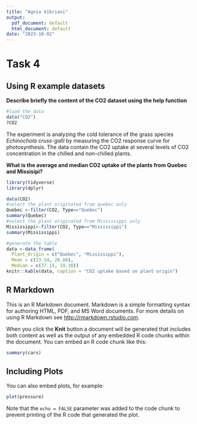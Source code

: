 ```yaml
---
title: "Agnia Vibriani"
output:
  pdf_document: default
  html_document: default
date: "2023-10-02"
---
```

# Task 4
## Using R example datasets
**Describe briefly the content of the CO2 dataset using the help function**
```r
#load the data
data("CO2")
?CO2
```
The experiment is analyzing the cold tolerance of the grass species *Echinochola cruss-galli* by measuring the CO2 response curve for photosynthesis. The data contain the CO2 uptake at several levels of CO2 concentration in the chilled and non-chilled plants.

**What is the average and median CO2 uptake of the plants from Quebec and Missisipi?**
```r
library(tidyverse)
library(dplyr)
```

```r
data(CO2)
#select the plant originated from quebec only
Quebec <-filter(CO2, Type=="Quebec")
summary(Quebec)
#select the plant originated from Mississippi only
Mississippi<-filter(CO2, Type=="Mississippi")
summary(Mississippi)
```


```r
#generate the table
data <-data_frame(
  Plant_Origin = c("Quebec", "Mississippi"),
  Mean = c(33.54, 20.88),
  Median = c(37.15, 19.30))
knitr::kable(data, caption = "CO2 uptake based on plant origin")
```


## R Markdown

This is an R Markdown document. Markdown is a simple formatting syntax for authoring HTML, PDF, and MS Word documents. For more details on using R Markdown see <http://rmarkdown.rstudio.com>.

When you click the **Knit** button a document will be generated that includes both content as well as the output of any embedded R code chunks within the document. You can embed an R code chunk like this:

```r
summary(cars)
```

## Including Plots

You can also embed plots, for example:

```r
plot(pressure)
```

Note that the `echo = FALSE` parameter was added to the code chunk to prevent printing of the R code that generated the plot.
